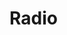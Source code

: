 
<Meta title="Radio" component={Radio} />

# Radio

<Preview>
  <Story name="default">
    <Radio
      value={true}
      currentValue={boolean('Selected', true)}
      disabled={boolean('Disabled', false)}
      onChange={action('radio changed')}
      name={text('name 1')}
    />
  </Story>
</Preview>

<Props of={Radio} />
